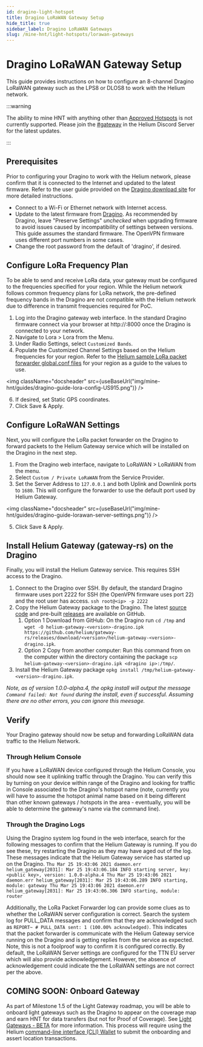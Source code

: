 ```yaml
---
id: dragino-light-hotspot
title: Dragino LoRaWAN Gateway Setup
hide_title: true
sidebar_label: Dragino LoRaWAN Gateways
slug: /mine-hnt/light-hotspots/lorawan-gateways
---
```



# Dragino LoRaWAN Gateway Setup

This guide provides instructions on how to configure an 8-channel Dragino LoRaWAN gateway such as the LPS8 or DLOS8 to work with the Helium network. 

:::warning

The ability to mine HNT with anything other than [Approved Hotspots](https://helium.com/mine) is not currently supported. Please join the [#gateway](https://discord.gg/helium) in the Helium Discord Server for the latest updates. 

:::


## Prerequisites 

Prior to configuring your Dragino to work with the Helium network, please confirm that it is connected to the Internet and updated to the latest firmware. Refer to the user guide provided on the [Dragino download site](http://www.dragino.com/downloads/index.php?dir=LoRa_Gateway/) for more detailed instructions.
- Connect to a Wi-Fi or Ethernet network with Internet access.
- Update to the latest firmware from [Dragino](http://www.dragino.com/downloads/index.php?dir=LoRa_Gateway/). As recommended by Dragino, leave "Preserve Settings" _unchecked_ when upgrading firmware to avoid issues caused by incompatibility of settings between versions. This guide assumes the standard firmware. The OpenVPN firmware uses different port numbers in some cases.
- Change the root password from the default of 'dragino', if desired.

## Configure LoRa Frequency Plan

To be able to send and receive LoRa data, your gateway must be configured to the frequencies specified for your region. While the Helium network follows common frequency plans for LoRa network, the pre-defined frequency bands in the Dragino are not compatible with the Helium network due to difference in transmit frequencies required for PoC.

1. Log into the Dragino gateway web interface. In the standard Dragino firmware connect via your browser at http://<ip address>:8000 once the Dragino is connected to your network.
2. Navigate to Lora > Lora from the Menu.
3. Under Radio Settings, select `Customized Bands`. 
4. Populate the Customized Channel Settings based on the Helium frequencies for your region. Refer to the [Helium sample LoRa packet forwarder global.conf files](https://github.com/helium/sx1302_hal/tree/helium/hotspot/packet_forwarder) for your region as a guide to the values to use.

<img className="docsheader" src={useBaseUrl("img/mine-hnt/guides/dragino-guide-lora-config-US915.png")} />

6. If desired, set Static GPS coordinates.
7. Click Save & Apply.

## Configure LoRaWAN Settings

Next, you will configure the LoRa packet forwarder on the Dragino to forward packets to the Helium Gateway service which will be installed on the Dragino in the next step. 
1. From the Dragino web interface, navigate to LoRaWAN > LoRaWAN from the menu.
2. Select `Custom / Private LoRaWAN` from the Service Provider.
3. Set the Server Address to `127.0.0.1` and both Uplink and Downlink ports to `1680`. This will configure the forwarder to use the default port used by Helium Gateway.

<img className="docsheader" src={useBaseUrl("img/mine-hnt/guides/dragino-guide-lorawan-server-settings.png")} />

5. Click Save & Apply.

## Install Helium Gateway (gateway-rs) on the Dragino

Finally, you will install the Helium Gateway service. This requires SSH access to the Dragino.

1. Connect to the Dragino over SSH. By default, the standard Dragino firmware uses port 2222 for SSH (the OpenVPN firmware uses port 22) and the root user has access. 
`ssh root@<ip> -p 2222`
2. Copy the Helium Gateway package to the Dragino. The latest [source code](https://github.com/helium/gateway-rs) and pre-built [releases](https://github.com/helium/gateway-rs/releases) are available on GitHub.
    1. Option 1 Download from GitHub: 
On the Dragino run `cd /tmp` and `wget -O helium-gateway-<version>-dragino.ipk https://github.com/helium/gateway-rs/releases/download/<version>/helium-gateway-<version>-dragino.ipk`.
    2. Option 2 Copy from another computer: 
Run this command from on the computer within the directory containing the package `scp helium-gateway-<version>-dragino.ipk <dragino ip>:/tmp/`.
3. Install the Helium Gateway package `opkg install /tmp/helium-gateway-<version>-dragino.ipk`.

_Note, as of version 1.0.0-alpha.4, the opkg install will output the message `Command failed: Not found` during the install, even if successful. Assuming there are no other errors, you can ignore this meesage._


## Verify 
Your Dragino gateway should now be setup and forwarding LoRaWAN data traffic to the Helium Network. 

### Through Helium Console
If you have a LoRaWAN device configured through the Helium Console, you should now see it uplinking traffic through the Dragino. You can verify this by turning on your device within range of the Dragino and looking for traffic in Console associated to the Dragino's hotspot name (note, currently you will have to assume the hotspot animal name based on it being different than other known gateways / hotspots in the area - eventually, you will be able to determine the gateway's name via the command line). 

### Through the Dragino Logs
Using the Dragino system log found in the web interface, search for the following messages to confirm that the Helium Gateway is running. If you do see these, try restarting the Dragino as they may have aged out of the log. These messages indicate that the Helium Gateway service has started up on the Dragino.
`Thu Mar 25 19:43:06 2021 daemon.err helium_gateway[2031]: Mar 25 19:43:06.184 INFO starting server, key: <public key>, version: 1.0.0-alpha.4
Thu Mar 25 19:43:06 2021 daemon.err helium_gateway[2031]: Mar 25 19:43:06.289 INFO starting, module: gateway
Thu Mar 25 19:43:06 2021 daemon.err helium_gateway[2031]: Mar 25 19:43:06.306 INFO starting, module: router`

Additionally, the LoRa Packet Forwarder log can provide some clues as to whether the LoRaWAN server configuration is correct. Search the system log for PULL_DATA messages and confirm that they are acknowledged such as `REPORT~ # PULL_DATA sent: 1 (100.00% acknowledged)`. This indicates that the packet forwarder is communicate with the Helium Gateway service running on the Dragino and is getting replies from the service as expected. Note, this is not a foolproof way to confirm it is configured correctly. By default, the LoRaWAN Server settings are configured for the TTN EU server which will also provide acknowledgement. However, the absence of acknowledgement could indicate the the LoRaWAN settings are not correct per the above.


## COMING SOON: Onboard Gateway
As part of Milestone 1.5 of the Light Gateway roadmap, you will be able to onboard light gateways such as the Dragino to appear on the coverage map and earn HNT for data transfers (but not for Proof of Coverage). See [Light Gateways - BETA](https://docs.helium.com/mine-hnt/light-hotspots) for more information. This process will require using the Helium [command-line interface (CLI) Wallet](https://github.com/helium/helium-wallet-rs) to submit the onboarding and assert location transactions.
